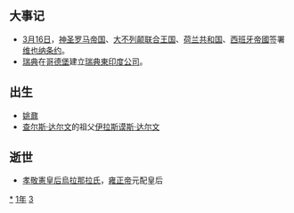 {{yearTOC|1731|清'''[[雍正|雍正]]九年'''；越南'''[[永慶|永慶]]三年'''；日本'''[[享保|享保]]十六年'''}}
== 大事记 ==
*[[3月16日|3月16日]]，[[神圣罗马帝国|神圣罗马帝国]]、[[大不列颠联合王国|大不列颠联合王国]]、[[荷兰共和国|荷兰共和国]]、[[西班牙帝國|西班牙帝國]]签署[[维也纳条约_(1731年)|维也纳条约]]。
*[[瑞典|瑞典]]在[[哥德堡|哥德堡]]建立[[瑞典東印度公司|瑞典東印度公司]]。

== 出生 ==
*[[姚鼐|姚鼐]]
*[[查尔斯·达尔文|查尔斯·达尔文]]的祖父[[伊拉斯谟斯·达尔文|伊拉斯谟斯·达尔文]]

== 逝世 ==
{{Wikisource year mention}}
*[[孝敬憲皇后|孝敬憲皇后]][[烏拉那拉氏|烏拉那拉氏]]，[[雍正帝|雍正帝]]元配皇后

[[Category:1731年|*]]
[[Category:1730年代|1年]]
[[Category:18世纪各年|3]]